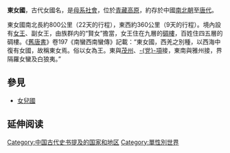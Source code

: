 {{expand|time=2015-05-02T07:48:15+00:00}}
{{unreferenced|time=2015-05-02T07:48:15+00:00}}
'''東女國'''，古代女國名，是[[母系社會|母系社會]]，位於[[青藏高原|青藏高原]]，約存於中國[[南北朝|南北朝]]至[[唐代|唐代]]。

東女國南北長約800公里（22天的行程），東西約360公里（9天的行程）。境內設有[[女王|女王]]、副女王，由族群内的“賢女”擔當，女王住在九層的[[碉樓|碉樓]]，百姓住四五層的碉樓。《[[舊唐書|舊唐書]]》卷197《南蠻西南蠻傳》記載：“東女國，西羌之別種，以西海中復有女國，故稱東女焉。俗以女為王。東與[[茂州|茂州]]、[[党項|-{党}-項]]接，東南與雅州接，界隔羅女蠻及白狼夷。”

==參見==
*[[女兒國|女兒國]]

== 延伸阅读 ==
{{Wikisource further reading}}

[[Category:中国古代史书提及的国家和地区|Category:中国古代史书提及的国家和地区]]
[[Category:單性別世界|Category:單性別世界]]
